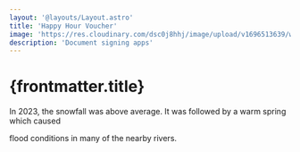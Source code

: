 ```yaml
---
layout: '@layouts/Layout.astro'
title: 'Happy Hour Voucher'
image: 'https://res.cloudinary.com/dsc0j8hhj/image/upload/v1696513639/work-sample/happy-hour.png'
description: 'Document signing apps'
---
```



# {frontmatter.title}

In 2023, the snowfall was above average.
It was followed by a warm spring which caused

flood conditions in many of the nearby rivers.
